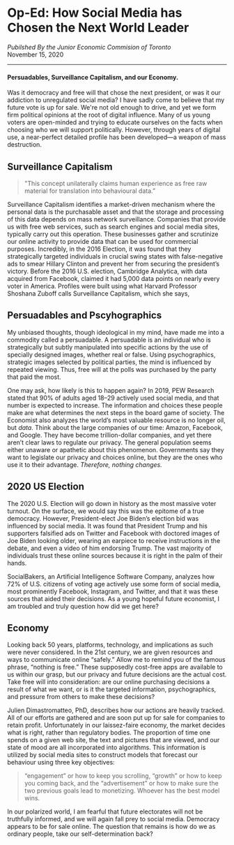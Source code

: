 
# Op-Ed: How Social Media has Chosen the Next World Leader

*Pubilshed By the Junior Economic Commision of Toronto*<br/>
November 15, 2020

---

#### Persuadables, Surveillance Capitalism, and our Economy.

Was it democracy and free will that chose the next president, or was it our addiction to unregulated social media? I have sadly come to believe that my future vote is up for sale. We're not old enough to drive, and yet we form firm political opinions at the root of digital influence. Many of us young voters are open-minded and trying to educate ourselves on the facts when choosing who we will support politically.  However, through years of digital use, a near-perfect detailed profile has been developed—a weapon of mass destruction.

## Surveillance Capitalism

> "This concept unilaterally claims human experience as free raw material for translation into behavioural data.”

Surveillance Capitalism identifies a market-driven mechanism where the personal data is the purchasable asset and that the storage and processing of this data depends on mass network surveillance. Companies that provide us with free web services, such as search engines and social media sites, typically carry out this operation. These businesses gather and scrutinize our online activity to provide data that can be used for commercial purposes.
Incredibly, in the 2016 Election, it was found that they strategically targeted individuals in crucial swing states with false-negative ads to smear Hillary Clinton and prevent her from securing the president’s victory.
Before the 2016 U.S. election, Cambridge Analytica, with data acquired from Facebook, claimed it had 5,000 data points on nearly every voter in America. Profiles were built using what Harvard Professor Shoshana Zuboff calls Surveillance Capitalism, which she says,

## Persuadables and Pscyhographics

My unbiased thoughts, though ideological in my mind, have made me into a commodity called a persuadable. A persuadable is an individual who is strategically but subtly manipulated into specific actions by the use of specially designed images, whether real or false. Using psychographics, strategic images selected by political parties, the mind is influenced by repeated viewing. Thus, free will at the polls was purchased by the party that paid the most.

One may ask, how likely is this to happen again? In 2019, PEW Research stated that 90% of adults aged 18–29 actively used social media, and that number is expected to increase. The information and choices these people make are what determines the next steps in the board game of society. The Economist also analyzes the world’s most valuable resource is no longer oil, but *data*. Think about the large companies of our time: Amazon, Facebook, and Google. They have become trillion-dollar companies, and yet there aren’t clear laws to regulate our privacy. The general population seems either unaware or apathetic about this phenomenon. Governments say they want to legislate our privacy and choices online, but they are the ones who use it to their advantage. *Therefore, nothing changes.*

## 2020 US Election

The 2020 U.S. Election will go down in history as the most massive voter turnout. On the surface, we would say this was the epitome of a true democracy. However, President-elect Joe Biden’s election bid was influenced by social media. It was found that President Trump and his supporters falsified ads on Twitter and Facebook with doctored images of Joe Biden looking older, wearing an earpiece to receive instructions in the debate, and even a video of him endorsing Trump. The vast majority of individuals trust these online sources because it is right in the palm of their hands.

SocialBakers, an Artificial Intelligence Software Company, analyzes how 72% of U.S. citizens of voting age actively use some form of social media, most prominently Facebook, Instagram, and Twitter, and that it was these sources that aided their decisions. As a young hopeful future economist, I am troubled and truly question how did we get here?

## Economy

Looking back 50 years, platforms, technology, and implications as such were never considered. In the 21st century, we are given resources and ways to communicate online “safely.” Allow me to remind you of the famous phrase, “nothing is free.” These supposedly cost-free apps are available to us within our grasp, but our privacy and future decisions are the actual cost.
Take free will into consideration: are our online purchasing decisions a result of what we want, or is it the targeted information, psychographics, and pressure from others to make these decisions?

Julien Dimastromatteo, PhD, describes how our actions are heavily tracked. All of our efforts are gathered and are soon put up for sale for companies to retain profit. Unfortunately in our laissez-faire economy, the market decides what is right, rather than regulatory bodies. The proportion of time one spends on a given web site, the text and pictures that are viewed, and our state of mood are all incorporated into algorithms. This information is utilized by social media sites to construct models that forecast our behaviour using three key objectives:
> “engagement” or how to keep you scrolling, “growth” or how to keep you coming back, and the “advertisement” or how to make sure the two previous goals lead to monetizing. Whoever has the best model wins.

In our polarized world, I am fearful that future electorates will not be truthfully informed, and we will again fall prey to social media. Democracy appears to be for sale online. The question that remains is how do we as ordinary people, take our self-determination back?